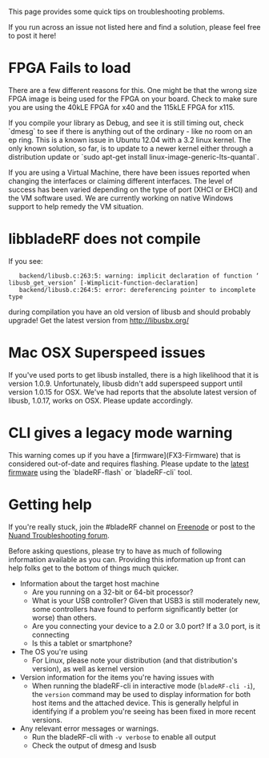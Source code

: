 This page provides some quick tips on troubleshooting problems.

If you run across an issue not listed here and find a solution, please feel free to post it here!

= FPGA Fails to load =
There are a few different reasons for this.  One might be that the wrong size FPGA image is being used for the FPGA on your board.  Check to make sure you are using the 40kLE FPGA for x40 and the 115kLE FPGA for x115.

If you compile your library as Debug, and see it is still timing out, check `dmesg` to see if there is anything out of the ordinary - like no room on an ep ring.  This is a known issue in Ubuntu 12.04 with a 3.2 linux kernel.  The only known solution, so far, is to update to a newer kernel either through a distribution update or `sudo apt-get install linux-image-generic-lts-quantal`.

If you are using a Virtual Machine, there have been issues reported when changing the interfaces or claiming different interfaces.  The level of success has been varied depending on the type of port (XHCI or EHCI) and the VM software used.  We are currently working on native Windows support to help remedy the VM situation.


= libbladeRF does not compile =
If you see:

    backend/libusb.c:263:5: warning: implicit declaration of function ‘libusb_get_version’ [-Wimplicit-function-declaration]
    backend/libusb.c:264:5: error: dereferencing pointer to incomplete type

during compilation you have an old version of libusb and should probably upgrade! Get the latest version from http://libusbx.org/

= Mac OSX Superspeed issues =

If you've used ports to get libusb installed, there is a high likelihood that it is version 1.0.9.  Unfortunately, libusb didn't add superspeed support until version 1.0.15 for OSX.  We've had reports that the absolute latest version of libusb, 1.0.17, works on OSX.  Please update accordingly.

= CLI gives a legacy mode warning =

This warning comes up if you have a [firmware](FX3-Firmware) that is considered out-of-date and requires flashing.  Please update to the [http://nuand.com/fx3/latest.img latest firmware] using the `bladeRF-flash` or `bladeRF-cli` tool.

= Getting help =
If you're really stuck, join the #bladeRF channel on [http://webchat.freenode.net/ Freenode] or post to the [http://nuand.com/forums/viewforum.php?f=4 Nuand Troubleshooting forum].

Before asking questions, please try to have as much of following information available as you can. Providing this information up front can help folks get to the bottom of things much quicker.

* Information about the target host machine
** Are you running on a 32-bit or 64-bit processor?
** What is your USB controller? Given that USB3 is still moderately new, some controllers have found to perform significantly better (or worse) than others.
** Are you connecting your device to a 2.0 or 3.0 port? If a 3.0 port, is it connecting 
** Is this a tablet or smartphone?
* The OS you're using
** For Linux, please note your distribution (and that distribution's version), as well as kernel version
* Version information for the items you're having issues with
** When running the bladeRF-cli in interactive mode (<code>bladeRF-cli -i</code>), the <code>version</code> command may be used to display information for both host items and the attached device. This is generally helpful in identifying if a problem you're seeing has been fixed in more recent versions.
* Any relevant error messages or warnings.
** Run the bladeRF-cli with <code>-v verbose</code> to enable all output
** Check the output of dmesg and lsusb